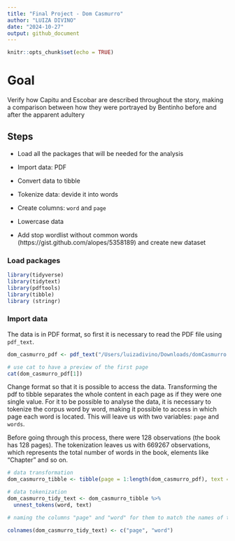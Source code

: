 ```yaml
---
title: "Final Project - Dom Casmurro"
author: "LUIZA DIVINO"
date: "2024-10-27"
output: github_document
---
```


```r
knitr::opts_chunk$set(echo = TRUE)
```

# Goal
Verify how Capitu and Escobar are described throughout the story, making a comparison between how they were portrayed by Bentinho before and after the apparent adultery

## Steps

- Load all the packages that will be needed for the analysis

- Import data: PDF

- Convert data to tibble

- Tokenize data: devide it into words

- Create columns: `word` and `page`

- Lowercase data

- Add stop wordlist without common words (https://gist.github.com/alopes/5358189) and create new dataset


### Load packages
```r
library(tidyverse)
library(tidytext)
library(pdftools)
library(tibble)
library (stringr)
```

### Import data

The data is in PDF format, so first it is necessary to read the PDF file using `pdf_text`.
```r
dom_casmurro_pdf <- pdf_text("/Users/luizadivino/Downloads/domCasmurro.pdf")

# use cat to have a preview of the first page
cat(dom_casmurro_pdf[1])
```

Change format so that it is possible to access the data. Transforming the pdf to tibble separates the whole content in each page as if they were one single value. For it to be possible to analyse the data, it is necessary to tokenize the corpus word by word, making it possible to access in which page each word is located. This will leave us with two variables: `page` and `words`.

Before going through this process, there were 128 observations (the book has 128 pages). The tokenization leaves us with 669267 observations, which represents the total number of words in the book, elements like "Chapter" and so on.
```r
# data transformation
dom_casmurro_tibble <- tibble(page = 1:length(dom_casmurro_pdf), text = dom_casmurro_pdf)

# data tokenization
dom_casmurro_tidy_text <- dom_casmurro_tibble %>%
  unnest_tokens(word, text)

# naming the columns "page" and "word" for them to match the names of the columns on the stop wordlist

colnames(dom_casmurro_tidy_text) <- c("page", "word")
```







